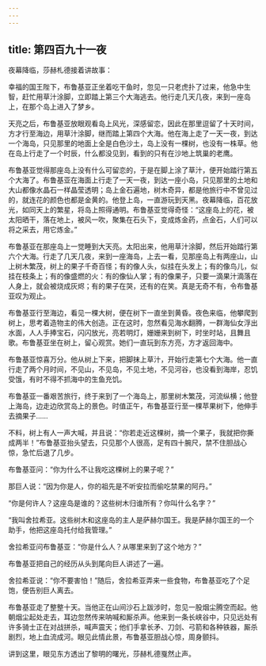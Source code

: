 ```yaml
---
---
---
```

title: 第四百九十一夜
---






夜幕降临，莎赫札德接着讲故事：





幸福的国王陛下，布鲁基亚正坐着吃干鱼时，忽见一只老虎扑了过来，他急中生智，赶忙用草汁涂脚，立即踏上第三个大海逃去。他行走几天几夜，来到一座岛上，在那个岛上进入了梦乡。

天亮之后，布鲁基亚放眼观看岛上风光，深感留恋，因此在那里逗留了十天时间，方才行至海边，用草汁涂脚，继而踏上第四个大海。他在海上走了一天一夜，到达一个海岛，只见那里的地面上全是白色沙土，岛上没有一棵树，也没有一株草。他在岛上行走了一个时辰，什么都没见到，看到的只有在沙地上筑巢的老鹰。

布鲁基亚觉得那座岛上没有什么可留恋的，于是在脚上涂了草汁，便开始踏行第五个大海了。布鲁基亚在海面上行走了一天一夜，到达一座小岛，只见那里的土地和大山都像水晶石一样晶莹透明；岛上金石遍地，树木奇异，都是他旅行中不曾见过的，就连花的颜色也都是金黄的。他登上岛，一直游玩到天黑。夜幕降临，百花放光，如同天上的繁星，将岛上照得通明。布鲁基亚觉得奇怪：“这座岛上的花，被太阳晒干，落在地上，被风一吹，聚集在石头下，变成炼金药，点金石，人们可以将之采去，用它炼金。”

布鲁基亚在那座岛上一觉睡到大天亮。太阳出来，他用草汁涂脚，然后开始踏行第六个大海。行走了几天几夜，来到一座海岛，上去一看，见那座岛上有两座山，山上树木繁茂，树上的果子千奇百怪；有的像人头，似挂在头发上；有的像鸟儿，似挂在枝条上；有的像盛燃的火：有的像仙人掌；有的像果子，只要一滴果汁滴落在人身上，就会被烧成灰烬；有的果子在哭，还有的在笑。真是无奇不有，令布鲁基亚叹为观止。

布鲁基亚行至海边，看见一棵大树，便在树下一直坐到黄昏。夜色来临，他攀爬到树上，思考着造物主的伟大创造。正在这时，忽然看见海水翻腾，一群海仙女浮出水面，人人手捧宝石，闪闪放光，亮若明灯，姗姗来到树下，时坐时站，且舞且歌。布鲁基亚坐在树上，留心观赏。她们一直玩到东方亮，方才返回海中。

布鲁基亚惊喜万分。他从树上下来，把脚抹上草汁，开始行走第七个大海。他一直行走了两个月时间，不见山，不见岛，不见土地，不见河谷，也没看到海岸，忍饥受饿，有时不得不抓海中的生鱼充饥。

布鲁基亚一番艰苦旅行，终于来到了一个海岛上，那里树木繁茂，河流纵横；他登上海岛，边走边欣赏岛上的景色。时值正午，布鲁基亚行至一棵苹果树下，他伸手去摘果子……

不料，树上有人一声大喊，并且说：“你若走近这棵树，摘一个果子，我就把你撕成两半！”布鲁基亚抬头望去，只见那个人很高，足有四十腕尺，禁不住胆战心惊，急忙后退了几步。

布鲁基亚问：“你为什么不让我吃这棵树上的果子呢？”

那巨人说：“因为你是人，你的祖先是不听安拉而偷吃禁果的阿丹。”

“你是何许人？这座岛是谁的？这些树木归谁所有？你叫什么名字？”

“我叫舍拉希亚。这些树木和这座岛的主人是萨赫尔国王。我是萨赫尔国王的一个助手，他把这座岛托付给我管理。”

舍拉希亚问布鲁基亚：“你是什么人？从哪里来到了这个地方？”

布鲁基亚把自己的经历从头到尾向巨人讲述了一遍。

舍拉希亚说：“你不要害怕！”随后，舍拉希亚弄来一些食物，布鲁基亚吃了个足饱，便告别巨人离去。

布鲁基亚走了整整十天。当他正在山间沙石上跋涉时，忽见一股烟尘腾空而起。他朝烟尘起处走去，耳边忽然传来呐喊和厮杀声。他来到一条长峡谷中，只见远处有许多骑士正在对战拼杀，喊声震天；他们手拿长矛、刀剑、弓箭和各种铁器，厮杀剧烈，地上血流成河。眼见此情此景，布鲁基亚胆战心惊，周身颤抖。





讲到这里，眼见东方透出了黎明的曙光，莎赫札德戛然止声。